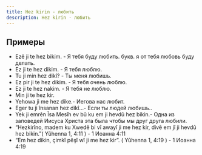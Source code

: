 ```yaml
---
title: Hez kirin - любить
description: Hez kirin - любить
---
```


## Примеры

- Ezê ji te hez bikim. - Я тебя буду любить. букв. я от тебя любовь буду делать.
- Ez ji te hez dikim. - Я тебя люблю.
- Tu ji min hez dikî? - Ты меня любишь.
- Ez pir ji te hez dikim. - Я тебя очень люблю.
- Ez ji te hez nakim. - Я тебя не люблю.
- Min ji te hez kir.
- Yehowa ji me hez dike.- Иегова нас любит.
- Eger tu ji însanan hez dikî...- Если ты людей любишь..
- Yek ji emrên Îsa Mesîh ev bû ku em ji hevdû hez bikin.- Одна из заповедей Иисуса Христа эта была чтобы мы друг друга любили.
- “Hezkirîno, madem ku Xwedê bi vî awayî ji me hez kir, divê em jî ji hevdû hez bikin.”( Yûhenna 1, 4:11 ) - 1 Иоанна 4:11
- “Em hez dikin, çimkî pêşî wî ji me hez kir”. ( Yûhenna 1, 4:19 ) - 1 Иоанна 4:19
